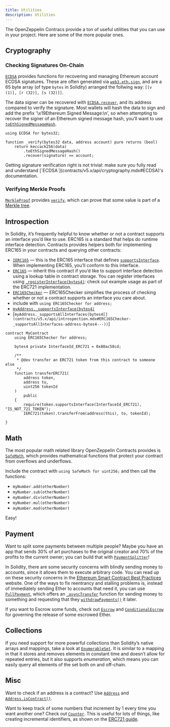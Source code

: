 ```yaml
---
title: Utilities
description: Utilities
---
```


The OpenZeppelin Contracs provide a ton of useful utilities that you can use in your project. Here are some of the more popular ones.

## Cryptography

### Checking Signatures On-Chain

[`ECDSA`](contracts/v5.x/api/cryptography.mdx#ECDSA) provides functions for recovering and managing Ethereum account ECDSA signatures. These are often generated via [`web3.eth.sign`](https://web3js.readthedocs.io/en/v1.2.4/web3-eth.html#sign), and are a 65 byte array (of type `bytes` in Solidity) arranged the follwing way: `[[v (1)], [r (32)], [s (32)]]`.

The data signer can be recovered with [`ECDSA.recover`](contracts/v5.x/api/cryptography.mdx#ECDSA-recover-bytes32-bytes-), and its address compared to verify the signature. Most wallets will hash the data to sign and add the prefix '\x19Ethereum Signed Message:\n', so when attempting to recover the signer of an Ethereum signed message hash, you’ll want to use [`toEthSignedMessageHash`](contracts/v5.x/api/cryptography.mdx#ECDSA-toEthSignedMessageHash-bytes32-).

```solidity
using ECDSA for bytes32;

function _verify(bytes32 data, address account) pure returns (bool) 
    return keccack256(data)
        .toEthSignedMessageHash()
        .recover(signature) == account;

```

<Callout type='warn'>
Getting signature verification right is not trivial: make sure you fully read and understand [`ECDSA`](contracts/v5.x/api/cryptography.mdx#ECDSA)'s documentation.
</Callout>

### Verifying Merkle Proofs

[`MerkleProof`](contracts/v5.x/api/cryptography.mdx#MerkleProof) provides [`verify`](contracts/v5.x/api/cryptography.mdx#MerkleProof-verify-bytes32---bytes32-bytes32-), which can prove that some value is part of a [Merkle tree](https://en.wikipedia.org/wiki/Merkle_tree).

## Introspection

In Solidity, it’s frequently helpful to know whether or not a contract supports an interface you’d like to use. ERC165 is a standard that helps do runtime interface detection. Contracts provides helpers both for implementing ERC165 in your contracts and querying other contracts:

* [`IERC165`](contracts/v5.x/api/introspection.mdx#IERC165) — this is the ERC165 interface that defines [`supportsInterface`](contracts/v5.x/api/introspection.mdx#IERC165-supportsInterface-bytes4-). When implementing ERC165, you’ll conform to this interface.
* [`ERC165`](contracts/v5.x/api/introspection.mdx#ERC165) — inherit this contract if you’d like to support interface detection using a lookup table in contract storage. You can register interfaces using [`_registerInterface(bytes4)`](contracts/v5.x/api/introspection.mdx#ERC165-_registerInterface-bytes4-): check out example usage as part of the ERC721 implementation.
* [`ERC165Checker`](contracts/v5.x/api/introspection.mdx#ERC165Checker) — ERC165Checker simplifies the process of checking whether or not a contract supports an interface you care about.
* include with `using ERC165Checker for address;`
* [`myAddress._supportsInterface(bytes4)`](contracts/v5.x/api/introspection.mdx#ERC165Checker-_supportsInterface-address-bytes4-)
* [`myAddress._supportsAllInterfaces(bytes4[](contracts/v5.x/api/introspection.mdx#ERC165Checker-_supportsAllInterfaces-address-bytes4---))`]

```solidity
contract MyContract 
    using ERC165Checker for address;

    bytes4 private InterfaceId_ERC721 = 0x80ac58cd;

    /**
     * @dev transfer an ERC721 token from this contract to someone else
     */
    function transferERC721(
        address token,
        address to,
        uint256 tokenId
    )
        public
    {
        require(token.supportsInterface(InterfaceId_ERC721), "IS_NOT_721_TOKEN");
        IERC721(token).transferFrom(address(this), to, tokenId);
    
}
```

## Math

The most popular math related library OpenZeppelin Contracts provides is [`SafeMath`](contracts/v5.x/api/math.mdx#SafeMath), which provides mathematical functions that protect your contract from overflows and underflows.

Include the contract with `using SafeMath for uint256;` and then call the functions:

* `myNumber.add(otherNumber)`
* `myNumber.sub(otherNumber)`
* `myNumber.div(otherNumber)`
* `myNumber.mul(otherNumber)`
* `myNumber.mod(otherNumber)`

Easy!

## Payment

Want to split some payments between multiple people? Maybe you have an app that sends 30% of art purchases to the original creator and 70% of the profits to the current owner; you can build that with [`PaymentSplitter`](contracts/v5.x/api/payment.mdx#PaymentSplitter)!

In Solidity, there are some security concerns with blindly sending money to accounts, since it allows them to execute arbitrary code. You can read up on these security concerns in the [Ethereum Smart Contract Best Practices](https://consensys.github.io/smart-contract-best-practices/) website. One of the ways to fix reentrancy and stalling problems is, instead of immediately sending Ether to accounts that need it, you can use [`PullPayment`](contracts/v5.x/api/payment.mdx#PullPayment), which offers an [`_asyncTransfer`](contracts/v5.x/api/payment.mdx#PullPayment-_asyncTransfer-address-uint256-) function for sending money to something and requesting that they [`withdrawPayments()`](contracts/v5.x/api/payment.mdx#PullPayment-withdrawPayments-address-payable-) it later.

If you want to Escrow some funds, check out [`Escrow`](contracts/v5.x/api/payment.mdx#Escrow) and [`ConditionalEscrow`](contracts/v5.x/api/payment.mdx#ConditionalEscrow) for governing the release of some escrowed Ether.

## Collections

If you need support for more powerful collections than Solidity’s native arrays and mappings, take a look at [`EnumerableSet`](contracts/v5.x/api/utils.mdx#EnumerableSet). It is similar to a mapping in that it stores and removes elements in constant time and doesn’t allow for repeated entries, but it also supports _enumeration_, which means you can easily query all elements of the set both on and off-chain.

## Misc

Want to check if an address is a contract? Use [`Address`](contracts/v5.x/api/utils.mdx#Address) and [`Address.isContract()`](contracts/v5.x/api/utils.mdx#Address-isContract-address-).

Want to keep track of some numbers that increment by 1 every time you want another one? Check out [`Counter`](contracts/v5.x/api/drafts.mdx#Counter). This is useful for lots of things, like creating incremental identifiers, as shown on the [ERC721 guide](721.mdx).
